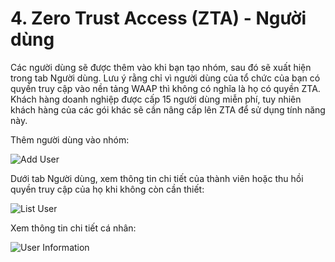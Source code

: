 # 4. Zero Trust Access (ZTA) - Người dùng

Các người dùng sẽ được thêm vào khi bạn tạo nhóm, sau đó sẽ xuất hiện trong tab Người dùng. Lưu ý rằng chỉ vì người dùng
của tổ chức của bạn có quyền truy cập vào nền tảng WAAP thì không có nghĩa là họ có quyền ZTA. Khách hàng doanh nghiệp
được cấp 15 người dùng miễn phí, tuy nhiên khách hàng của các gói khác sẽ cần nâng cấp lên ZTA để sử dụng tính năng này.

Thêm người dùng vào nhóm:

![Add User](/img/security-center/zta/users-add-user.png)

Dưới tab Người dùng, xem thông tin chi tiết của thành viên hoặc thu hồi quyền truy cập của họ khi không còn cần thiết:

![List User](/img/security-center/zta/user-list.png)

Xem thông tin chi tiết cá nhân:

![User Information](/img/security-center/zta/user-information.png)

